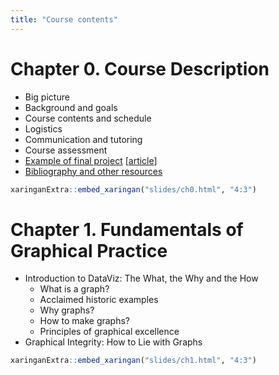 ```yaml
---
title: "Course contents"
---
```


# Chapter 0. Course Description

- Big picture
- Background and goals
- Course contents and schedule
- Logistics
- Communication and tutoring
- Course assessment
- [Example of final project](slides/ch0.html#8) [[article](projects/gapminder/)]
- [Bibliography and other resources](slides/ch0.html#26)

<aside class="slides">
```r
xaringanExtra::embed_xaringan("slides/ch0.html", "4:3")
```
</aside>

# Chapter 1. Fundamentals of Graphical Practice

- Introduction to DataViz: The What, the Why and the How
  - What is a graph?
  - Acclaimed historic examples
  - Why graphs?
  - How to make graphs?
  - Principles of graphical excellence
- Graphical Integrity: How to Lie with Graphs

<aside class="slides">
```r
xaringanExtra::embed_xaringan("slides/ch1.html", "4:3")
```
</aside>
